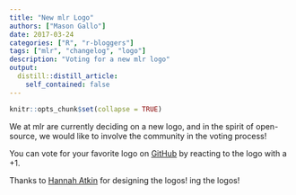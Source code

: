 ```yaml
---
title: "New mlr Logo"
authors: ["Mason Gallo"]
date: 2017-03-24
categories: ["R", "r-bloggers"]
tags: ["mlr", "changelog", "logo"]
description: "Voting for a new mlr logo"
output:
  distill::distill_article:
    self_contained: false
---
```


```r
knitr::opts_chunk$set(collapse = TRUE)
```

We at mlr are currently deciding on a new logo, and in the spirit of open-source, we would like to involve the community in the voting process!

You can vote for your favorite logo on [GitHub](https://github.com/mlr-org/mlr/issues/1684) by reacting to the logo with a +1.

Thanks to [Hannah Atkin](https://dribbble.com/hratkin) for designing the logos!
ing the logos!
